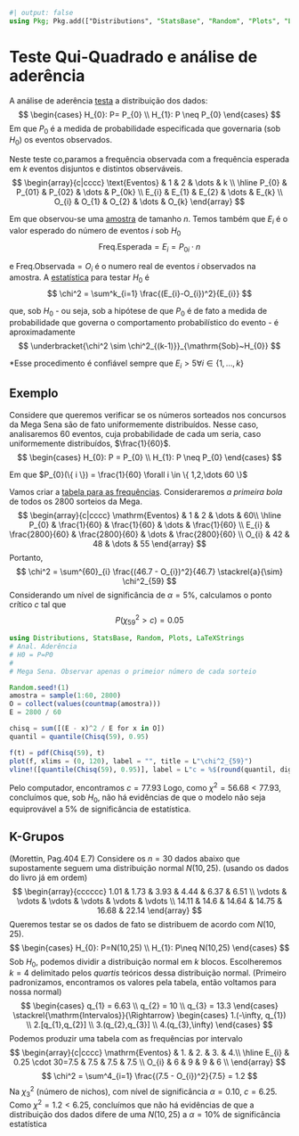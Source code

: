 ```julia
#| output: false
using Pkg; Pkg.add(["Distributions", "StatsBase", "Random", "Plots", "LaTeXStrings"])
```
# Teste Qui-Quadrado e análise de aderência
A análise de aderência [testa](teste-hipotese.qmd) a distribuição dos dados:
$$
\begin{cases}
H_{0}: P= P_{0} \\
H_{1}: P \neq P_{0}
\end{cases}
$$
Em que $P_{0}$ é a medida de probabilidade especificada que governaria (sob $H_0$) os eventos observados.

Neste teste co,paramos a frequência observada com a frequência esperada em $k$ eventos disjuntos e distintos observáveis.
$$
\begin{array}{c|cccc}
\text{Eventos}  & 1  & 2 & \dots & k \\
\hline
P_{0} & P_{01} & P_{02} & \dots & P_{0k} \\
E_{i}  & E_{1} & E_{2} & \dots & E_{k} \\
O_{i} & O_{1} & O_{2} & \dots & O_{k}
\end{array}
$$

Em que observou-se uma [amostra](populacao-e-amostra#sec-ao) de tamanho $n$. Temos também que $E_{i}$ é o valor esperado
do número de eventos $i$ sob $H_{0}$
$$
\mathrm{Freq. Esperada} = E_{i} = P_{0i} \cdot n
$$

e $\mathrm{Freq. Observada} = O_{i}$ é o numero real de eventos $i$ observados na amostra.
A [estatística](estatisticas.qmd) para testar $H_{0}$ é 
$$
\chi^2 = \sum^k_{i=1} \frac{(E_{i}-O_{i})^2}{E_{i}}
$$

que, sob $H_0$ - ou seja, sob a hipótese de que $P_{0}$ é de fato a medida de probabilidade que governa o comportamento
probabilístico do evento - é aproximadamente
$$
\underbracket{\chi^2 \sim \chi^2_{(k-1)}}_{\mathrm{Sob}~H_{0}}
$$

*Esse procedimento é confiável sempre que $E_{i}>5 \forall i \in \{ 1,\dots,k \}$

## Exemplo
Considere que queremos verificar se os números sorteados nos concursos da Mega Sena são de fato uniformemente distribuídos.
Nesse caso, analisaremos 60 eventos, cuja probabilidade de cada um seria, caso uniformemente distribuídos, $\frac{1}{60}$.
$$
\begin{cases}
H_{0}: P = P_{0} \\
H_{1}: P \neq P_{0}
\end{cases}
$$

Em que $P_{0}(\{ i \}) = \frac{1}{60} \forall i \in \{ 1,2,\dots 60 \}$

Vamos criar a [tabela para as frequências](tabela-frequencias.qmd). Consideraremos *a primeira bola* de todos os $2800$
sorteios da Mega.
$$
\begin{array}{c|cccc}
\mathrm{Eventos}  &  1 & 2 & \dots & 60\\
\hline
P_{0} & \frac{1}{60} & \frac{1}{60} & \dots & \frac{1}{60} \\
E_{i} & \frac{2800}{60}  & \frac{2800}{60}  & \dots  & \frac{2800}{60} \\
O_{i} & 42 & 48 & \dots  & 55 
\end{array}
$$
Portanto,
$$
\chi^2 = \sum^{60}_{i} \frac{(46.7 - O_{i})^2}{46.7} \stackrel{a}{\sim} \chi^2_{59}
$$
Considerando um nível de significância de $\alpha=5\%$, calculamos o ponto crítico $c$ tal que
$$
P(\chi^2_{59}>c) = 0.05
$$

```julia
using Distributions, StatsBase, Random, Plots, LaTeXStrings
# Anal. Aderência
# H0 = P=P0
#
# Mega Sena. Observar apenas o primeior número de cada sorteio

Random.seed!(1)
amostra = sample(1:60, 2800)
O = collect(values(countmap(amostra)))
E = 2800 / 60

chisq = sum([(E - x)^2 / E for x in O])
quantil = quantile(Chisq(59), 0.95)

f(t) = pdf(Chisq(59), t)
plot(f, xlims = (0, 120), label = "", title = L"\chi^2_{59}")
vline!([quantile(Chisq(59), 0.95)], label = L"c = %$(round(quantil, digits=2))")
```
Pelo computador, encontramos $c = 77.93$
Logo, como $\chi^2=56.68 < 77.93$, concluímos que, sob $H_{0}$, não há evidências de que o modelo não seja equiprovável
a $5\%$ de significância de estatística.

## K-Grupos
<!-- TODO: Adicionar referência bibliográfica do boletim em references.bib e .qmd -->
(Morettin, Pag.404 E.7)
Considere os $n=30$ dados abaixo que supostamente seguem uma distribuição normal $N(10,25)$.
(usando os dados do livro já em ordem)
$$
\begin{array}{cccccc}
1.01 & 1.73 & 3.93 & 4.44 & 6.37 & 6.51 \\ 
\vdots  & \vdots  & \vdots & \vdots  & \vdots & \vdots \\
14.11 & 14.6 & 14.64 & 14.75 & 16.68 & 22.14
\end{array}
$$
Queremos testar se os dados de fato se distribuem de acordo com $N(10,25)$.
$$
\begin{cases}
H_{0}: P=N(10,25) \\
H_{1}: P\neq N(10,25)
\end{cases}
$$
Sob $H_{0}$, podemos dividir a distribuição normal em $k$ blocos. Escolheremos $k=4$ delimitado pelos *quartis* teóricos
dessa distribuição normal. (Primeiro padronizamos, encontramos os valores pela tabela, então voltamos para nossa normal)
$$
\begin{cases}
q_{1} = 6.63 \\
q_{2} = 10 \\
q_{3} = 13.3
\end{cases} \stackrel{\mathrm{Intervalos}}{\Rightarrow}
\begin{cases}
1.(-\infty, q_{1}) \\
2.[q_{1},q_{2}] \\
3.(q_{2},q_{3}] \\
4.(q_{3},\infty)
\end{cases}
$$
Podemos produzir uma tabela com as frequências por intervalo
$$
\begin{array}{c|cccc}
\mathrm{Eventos}  &  1.  & 2. & 3. & 4.\\
\hline
E_{i} & 0.25 \cdot 30=7.5  & 7.5 & 7.5 & 7.5 \\
O_{i} & 6  & 9 & 9 & 6 \\
\end{array}
$$
$$
\chi^2 = \sum^4_{i=1} \frac{(7.5 - O_{i})^2}{7.5} = 1.2
$$
Na $\chi^2_{3}$ (número de nichos), com nível de significância $\alpha=0.10$, $c = 6.25$.
Como $\chi^2=1.2<6.25$, concluímos que não há evidências de que a distribuição dos dados difere de uma $N(10,25)$ a
$\alpha=10\%$ de significância estatística
